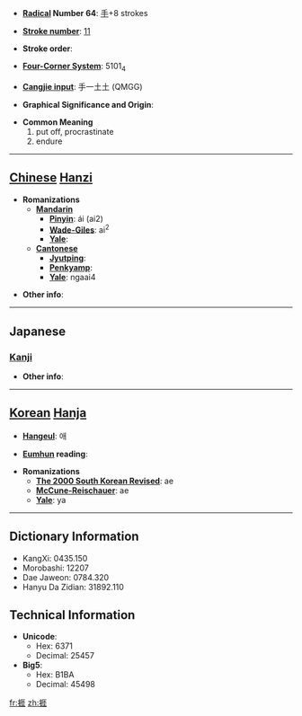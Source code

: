 * '''[[Wiktionary:Chinese radical index| Radical]] Number 64''': [[Wiktionary:Chinese radical index 手|手]]+8 strokes

* '''[[Wiktionary:Chinese total strokes index|Stroke number]]''': [[Wiktionary:Chinese total strokes index 11|11]]

* '''Stroke order''': 

* '''[[Wiktionary:Chinese four corner index|Four-Corner System]]''': 5101<sub>4</sub>

* '''[[Wiktionary:Chinese Cangjie index|Cangjie input]]''': 手一土土 (QMGG)

* '''Graphical Significance and Origin''': 

* '''Common Meaning'''
*#put off, procrastinate
*# endure


----

== [[Chinese]] [[Hanzi]] ==

* '''Romanizations'''
** '''[[Mandarin]]'''
*** '''[[Pinyin]]''': ái (ai2)
*** '''[[Wade-Giles]]''': ai<sup>2</sup>
*** '''[[Yale]]''': 
** '''[[Cantonese]]'''
*** '''[[Jyutping]]''':
*** '''[[Penkyamp]]''': 
*** '''[[Yale]]''': ngaai4

* '''Other info''': 

----

==Japanese==
===[[Kanji]]===
{{kanji|on readings=[[がい]] (gai), [[げ]] (ge)|kun readings=[[ふせぐ]] (fusegu)}}

* '''Other info''':  

----

== [[Korean]] [[Hanja]] ==

* '''[[Hangeul]]''': 애

* '''[[Eumhun]] reading''': 

* '''Romanizations'''
** '''[[The 2000 South Korean Revised Romanization|The 2000 South Korean Revised]]''': ae
** '''[[McCune-Reischauer]]''': ae
** '''[[Yale]]''': ya

----

== Dictionary Information ==

* KangXi: 0435.150
* Morobashi: 12207
* Dae Jaweon: 0784.320
* Hanyu Da Zidian: 31892.110

== Technical Information ==

* '''Unicode''':
** Hex: 6371
** Decimal: 25457
* '''Big5''':
** Hex: B1BA
** Decimal: 45498

[[fr:捱]]
[[zh:捱]]